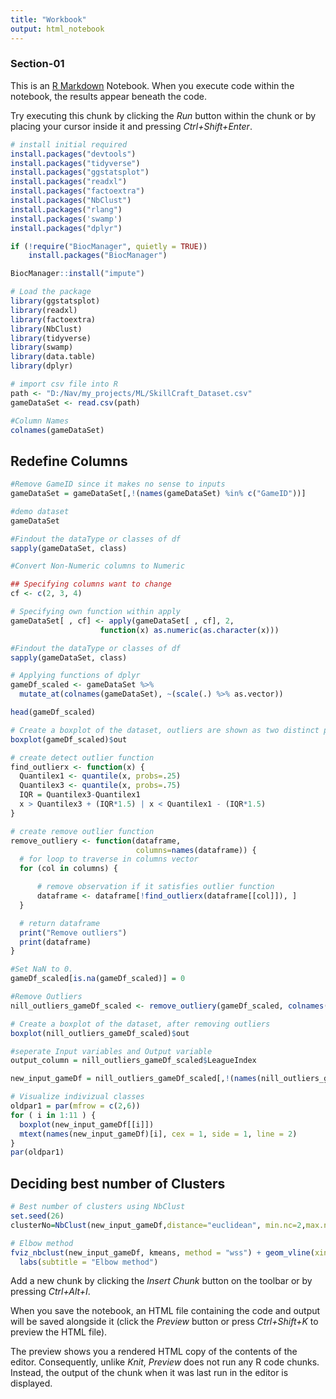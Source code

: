 ```yaml
---
title: "Workbook"
output: html_notebook
---
```

### Section-01


This is an [R Markdown](http://rmarkdown.rstudio.com) Notebook. When you execute code within the notebook, the results appear beneath the code. 

Try executing this chunk by clicking the *Run* button within the chunk or by placing your cursor inside it and pressing *Ctrl+Shift+Enter*. 

```r
# install initial required 
install.packages("devtools")
install.packages("tidyverse")
install.packages("ggstatsplot")
install.packages("readxl")
install.packages("factoextra")
install.packages("NbClust")
install.packages("rlang")
install.packages('swamp')
install.packages("dplyr") 
```
```r
if (!require("BiocManager", quietly = TRUE))
    install.packages("BiocManager")

BiocManager::install("impute")
```


```r
# Load the package
library(ggstatsplot)
library(readxl)
library(factoextra)
library(NbClust)
library(tidyverse)
library(swamp)
library(data.table)
library(dplyr)
```


```r
# import csv file into R
path <- "D:/Nav/my_projects/ML/SkillCraft_Dataset.csv"
gameDataSet <- read.csv(path)
```

```r
#Column Names
colnames(gameDataSet)
```
## Redefine Columns
```r
#Remove GameID since it makes no sense to inputs
gameDataSet = gameDataSet[,!(names(gameDataSet) %in% c("GameID"))]
```

```r
#demo dataset
gameDataSet
```
```r
#Findout the dataType or classes of df
sapply(gameDataSet, class)
```

```r
#Convert Non-Numeric columns to Numeric

## Specifying columns want to change
cf <- c(2, 3, 4)

# Specifying own function within apply
gameDataSet[ , cf] <- apply(gameDataSet[ , cf], 2,            
                    function(x) as.numeric(as.character(x)))
```

```r
#Findout the dataType or classes of df
sapply(gameDataSet, class)
```

```r
# Applying functions of dplyr
gameDf_scaled <- gameDataSet %>%           
  mutate_at(colnames(gameDataSet), ~(scale(.) %>% as.vector))

head(gameDf_scaled)  
```

```r
# Create a boxplot of the dataset, outliers are shown as two distinct points
boxplot(gameDf_scaled)$out
```

```r
# create detect outlier function
find_outlierx <- function(x) { 
  Quantilex1 <- quantile(x, probs=.25)
  Quantilex3 <- quantile(x, probs=.75)
  IQR = Quantilex3-Quantilex1
  x > Quantilex3 + (IQR*1.5) | x < Quantilex1 - (IQR*1.5)
}
```

```r
# create remove outlier function
remove_outliery <- function(dataframe,
                            columns=names(dataframe)) { 
  # for loop to traverse in columns vector
  for (col in columns) {

      # remove observation if it satisfies outlier function
      dataframe <- dataframe[!find_outlierx(dataframe[[col]]), ]
  }

  # return dataframe
  print("Remove outliers")
  print(dataframe)
}
```


```r
#Set NaN to 0.
gameDf_scaled[is.na(gameDf_scaled)] = 0

#Remove Outliers
nill_outliers_gameDf_scaled <- remove_outliery(gameDf_scaled, colnames(gameDf_scaled))
```

```r
# Create a boxplot of the dataset, after removing outliers
boxplot(nill_outliers_gameDf_scaled)$out
```

```r
#seperate Input variables and Output variable
output_column = nill_outliers_gameDf_scaled$LeagueIndex  

new_input_gameDf = nill_outliers_gameDf_scaled[,!(names(nill_outliers_gameDf_scaled) %in% c("LeagueIndex"))]
```


```r
# Visualize indivizual classes
oldpar1 = par(mfrow = c(2,6))
for ( i in 1:11 ) {
  boxplot(new_input_gameDf[[i]])
  mtext(names(new_input_gameDf)[i], cex = 1, side = 1, line = 2)
}
par(oldpar1) 
```
## Deciding best number of Clusters

```r
# Best number of clusters using NbClust
set.seed(26)
clusterNo=NbClust(new_input_gameDf,distance="euclidean", min.nc=2,max.nc=10,method="kmeans",index="all")
```

```r
# Elbow method
fviz_nbclust(new_input_gameDf, kmeans, method = "wss") + geom_vline(xintercept = 2, linetype = 2)+ 
  labs(subtitle = "Elbow method")
```




Add a new chunk by clicking the *Insert Chunk* button on the toolbar or by pressing *Ctrl+Alt+I*.

When you save the notebook, an HTML file containing the code and output will be saved alongside it (click the *Preview* button or press *Ctrl+Shift+K* to preview the HTML file).

The preview shows you a rendered HTML copy of the contents of the editor. Consequently, unlike *Knit*, *Preview* does not run any R code chunks. Instead, the output of the chunk when it was last run in the editor is displayed.
